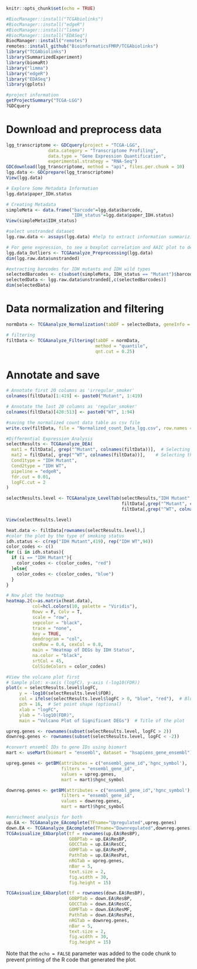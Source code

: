 ```r
knitr::opts_chunk$set(echo = TRUE)
```

```r
#BiocManager::install("TCGAbiolinks")
#BiocManager::install("edgeR")
#BiocManager::install("limma")
#BiocManager::install("EDASeq")
BiocManager::install("remotes")
remotes::install_github("BioinformaticsFMRP/TCGAbiolinks")
library("TCGAbiolinks")
library(SummarizedExperiment)
library(biomaRt)
library("limma")
library("edgeR")
library("EDASeq")
library(gplots)

#project information
getProjectSummary("TCGA-LGG")
?GDCquery
```

# Download and preprocess data
```r
lgg_transcriptome <- GDCquery(project = "TCGA-LGG",
                data.category = "Transcriptome Profiling",
                data.type = "Gene Expression Quantification",
                experimental.strategy = "RNA-Seq")
GDCdownload(lgg_transcriptome, method = "api", files.per.chunk = 10)
lgg.data <- GDCprepare(lgg_transcriptome)
View(lgg.data)

# Explore Some Metadata Information
lgg.data$paper_IDH.status
```
```r

# Creating Metadata
simpleMeta <- data.frame("barcode"=lgg.data$barcode,
                         "IDH_status"=lgg.data$paper_IDH.status)
View(simpleMeta$IDH_status)
```
```r
#select unstranded dataset
lgg.raw.data <- assays(lgg.data) #help to extract information summarizing the experiment

# For gene expression, to see a boxplot correlation and AAIC plot to define outliers
lgg.data_Outliers <- TCGAanalyze_Preprocessing(lgg.data)
dim(lgg.raw.data$unstranded)

#extracting barcodes for IDH mutants and IDH wild types
selectedBarcodes <- c(subset(simpleMeta, IDH_status == "Mutant")$barcode, subset(simpleMeta, IDH_status == "WT")$barcode)
selectedData <- lgg.raw.data$unstranded[,c(selectedBarcodes)]
dim(selectedData)
```

# Data normalization and filtering
```r
normData <- TCGAanalyze_Normalization(tabDF = selectedData, geneInfo = geneInfoHT, method = "geneLength")

# filtering
filtData <- TCGAanalyze_Filtering(tabDF = normData,
                                  method = "quantile",
                                  qnt.cut = 0.25)
```

# Annotate and save
```r

# Annotate first 20 columns as 'irregular_smoker'
colnames(filtData)[1:419] <- paste0("Mutant", 1:419)

# Annotate the last 20 columns as 'regular_smoker'
colnames(filtData)[420:513] <- paste0("WT", 1:94)

#saving the normalized count data table as csv file
write.csv(filtData, file = "Normalized_count_Data_lgg.csv", row.names = TRUE)
```


```r
#Differential Expression Analysis
selectResults <- TCGAanalyze_DEA(
  mat1 = filtData[, grep("^Mutant", colnames(filtData))],  # Selecting the 'irregular_smoker' columns
  mat2 = filtData[, grep("^WT", colnames(filtData))],    # Selecting the 'regular_smoker' columns
  Cond1type = "IDH Mutant",
  Cond2type = "IDH WT",
  pipeline = "edgeR",
  fdr.cut = 0.01,
  logFC.cut = 2
)

selectResults.level <- TCGAanalyze_LevelTab(selectResults,"IDH Mutant", "IDH WT",
                                            filtData[,grep("^Mutant", colnames(filtData))],
                                            filtData[,grep("^WT", colnames(filtData))])

View(selectResults.level)
```
```r
heat.data <- filtData[rownames(selectResults.level),]
#color the plot by the type of smoking status
idh.status <- c(rep("IDH Mutant",419), rep("IDH WT",94))
color_codes <- c()
for (i in idh.status){
  if (i == "IDH Mutant"){
    color_codes <- c(color_codes, "red")
  }else{
    color_codes <- c(color_codes, "blue")
  }
}

# Now plot the heatmap
heatmap.2(x=as.matrix(heat.data),
          col=hcl.colors(10, palette = "Viridis"),
          Rowv = F, Colv = T,
          scale = "row",
          sepcolor = "black",
          trace = "none",
          key = TRUE,
          dendrogram = "col",
          cexRow = 0.4, cexCol = 0.8,
          main = "Heatmap of DEGs by IDH Status",
          na.color = "black",
          srtCol = 45,
          ColSideColors = color_codes)
```
```r
#View the volcano plot first
# Sample plot: x-axis (logFC), y-axis (-log10(FDR))
plot(x = selectResults.level$logFC, 
     y = -log10(selectResults.level$FDR),
     col = ifelse(selectResults.level$logFC > 0, "blue", "red"),  # Blue for positive, red for negative
     pch = 16,  # Set point shape (optional)
     xlab = "logFC", 
     ylab = "-log10(FDR)",
     main = "Volcano Plot of Significant DEGs")  # Title of the plot
```
```r
upreg.genes <- rownames(subset(selectResults.level, logFC > 2))
downreg.genes <- rownames(subset(selectResults.level, logFC < -2))

#convert ensembl IDs to gene IDs using biomart
mart <- useMart(biomart = "ensembl", dataset = "hsapiens_gene_ensembl")

upreg.genes <- getBM(attributes = c("ensembl_gene_id",'hgnc_symbol'),
                     filters = "ensembl_gene_id",
                     values = upreg.genes,
                     mart = mart)$hgnc_symbol

downreg.genes <- getBM(attributes = c("ensembl_gene_id",'hgnc_symbol'),
                     filters = "ensembl_gene_id",
                     values = downreg.genes,
                     mart = mart)$hgnc_symbol
```

```r
#enrichment analysis for both
up.EA <- TCGAanalyze_EAcomplete(TFname="Upregulated",upreg.genes)
down.EA <- TCGAanalyze_EAcomplete(TFname="Downregulated",downreg.genes)
TCGAvisualize_EAbarplot(tf = rownames(up.EA$ResBP),
                        GOBPTab = up.EA$ResBP,
                        GOCCTab = up.EA$ResCC,
                        GOMFTab = up.EA$ResMF,
                        PathTab = up.EA$ResPat,
                        nRGTab = upreg.genes,
                        nBar = 5,
                        text.size = 2,
                        fig.width = 30,
                        fig.height = 15)

TCGAvisualize_EAbarplot(tf = rownames(down.EA$ResBP),
                        GOBPTab = down.EA$ResBP,
                        GOCCTab = down.EA$ResCC,
                        GOMFTab = down.EA$ResMF,
                        PathTab = down.EA$ResPat,
                        nRGTab = downreg.genes,
                        nBar = 5,
                        text.size = 2,
                        fig.width = 30,
                        fig.height = 15)
```

Note that the `echo = FALSE` parameter was added to the code chunk to prevent printing of the R code that generated the plot.
